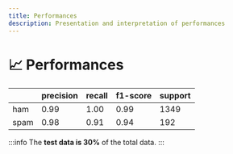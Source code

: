 ```yaml
---
title: Performances
description: Presentation and interpretation of performances
---
```


# 📈 Performances

|      | precision | recall | f1-score | support |
| ---- | --------- | ------ | -------- | ------- |
| ham  | 0.99      | 1.00   | 0.99     | 1349    |
| spam | 0.98      | 0.91   | 0.94     | 192     |

:::info
The **test data is 30%** of the total data.
:::
